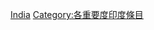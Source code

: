 {{Emptycat}}
{{Articles by Importance|topic=印度|project=印度|format=toc}}

[[Category:中重要度条目|India]]
[[Category:各重要度印度條目‎|Category:各重要度印度條目‎]]